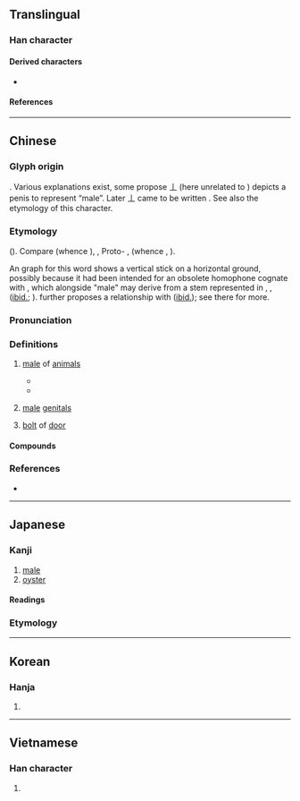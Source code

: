 {{also|牝}}
{{character info}}
==Translingual==

===Han character===
{{Han char|rn=93|rad=牛|as=03|sn=7|four=24510|canj=HQG|ids=⿰牛土}}

====Derived characters====
* {{l|mul|[[𪋂]], [[𧚒]]}}

====References====
{{Han ref|kx=0697.110|dkj=19933|dj=1110.010|hdz=31801.020|uh=7261}}

----

==Chinese==
{{zh-forms}}

===Glyph origin===
{{Han etym}}
{{Han compound|牛|丄|t1=cattle|t2=|ls=ic}}. Various explanations exist, some propose 丄 (here unrelated to {{zh-l|*上}}) depicts a penis to represent “male”. Later 丄 came to be written {{zh-l|*土}}. See also the etymology of this character.

===Etymology===
{{der|zh|aav}} ({{zh-ref|Schuessler, 2007}}). Compare {{cog|mkh-pro|*ɟm(oo)l||male}} (whence {{cog|km|ឈ្មោល||to be male}}), {{cog|omx|jmur|jmūr ~ jmur|male (elephant)}}, Proto-{{w|Waic languages|Waic}} {{m|und|*(k)mɔj||(wild) ox; buffalo}}, {{cog|mkh-vie-pro|*mɔːlʔ||person; human being}} (whence {{cog|vi|mọi||savage; barbarian}}, {{cog|mtq|mõl||human being}}).

An {{w|oracle bone script|oracle bone}} graph for this word shows a vertical stick on a horizontal ground, possibly because it had been intended for an obsolete homophone cognate with {{cog|mkh-vie-pro|*c-mɔːlʔ||digging stick}}, which alongside "male" may derive from a stem represented in {{cog|okz|cval||to enter; to penetrate; (of animals) to copulate}}, {{cog|kjg|tr=cmɔɔl|t=to plant (rice) with a digging stick}}, {{m|kjg|tr=crmɔɔl|t=digging stick}} ([[ibid.]]; {{zh-ref|Ferlus, 1987}}). {{zh-ref|Schuessler (2007)}} further proposes a relationship with {{och-l|畝|cropland; mu (a Chinese measuring unit for area)}} ([[ibid.]]); see there for more.

===Pronunciation===
{{zh-pron
|m=mǔ
|c=maau5,mau5
|c_note=mau5 - dated variant
|h=pfs=méu
|md=mū/mēu
|md_note=mū - vernacular; mēu - literary
|mn=bó͘
|mn-t=bhou2
|mc=y
|oc=y
|ma=
|cat=n
}}

===Definitions===
{{zh-hanzi}}

# {{lb|zh|obsolete}} [[male]] of [[animal|animals]]
#: {{zh-syn|雄|公}}
#: {{zh-ant|牝}}
#* {{zh-x|駉駉 牡 馬，在 坰 之 野。|Fat and large are the stallions [/ '''male''' horses],<br/>On the plains of the far-distant borders.|ref=Shijing}}
#* {{zh-x|在 獸 則 牡 為{wéi} 陽 而 牝 為{wéi} 陰；……。|Among quadrupeds, '''male''' are [[yang]] and female are [[yin]]; [...].|ref=Shuoyuan}}
# {{lb|zh|obsolete}} [[male]] [[genitals]]
# {{lb|zh|obsolete}} [[bolt]] of [[door]]

====Compounds====
{{zh-der|牡丹|牡蠣|牡鹿|四牡|堅牡|牝牡|求牡|秋牡丹|松葉牡丹|牡丹花|白牡丹|牝雞牡鳴|牡丹亭|牝牡驪黃|牡丹江|門牡|雉求牡匹|關牡|野牡丹}}

===References===
* {{R:yue:Hanzi}}

----

==Japanese==

===Kanji===
{{ja-kanji|grade=|rs=牛03}}

# [[male]]
# [[oyster]]

====Readings====
{{ja-readings
|goon=む, も
|kanon=ぼう
|kanyoon=ぼ
|kun=おす-,お-,おん-
}}

===Etymology===
{{ja-kanjitab|おす|yomi=kun}}
{{ja-see|雄|key=おす}}

----

==Korean==

===Hanja===
{{ko-hanja|hangeul=모|eumhun=|rv=mo|mr=mo|y=mo}}

# {{rfdef|ko|sort=牛03}}

----

==Vietnamese==

===Han character===
{{vi-readings|reading=mẫu|rs=牛03}}

# {{rfdef|vi|sort=牛03}}